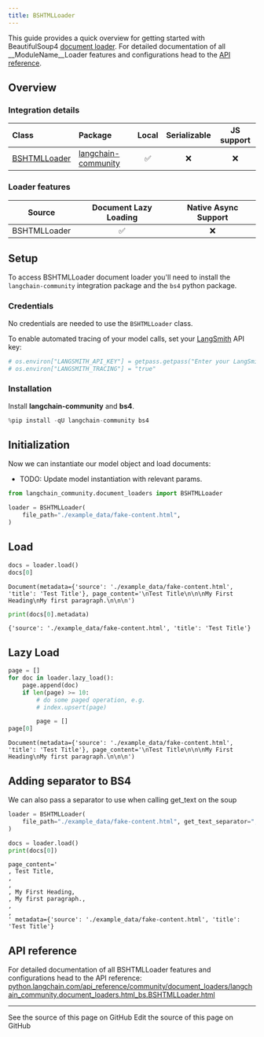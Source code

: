 ```yaml
---
title: BSHTMLLoader
---
```


This guide provides a quick overview for getting started with BeautifulSoup4 [document loader](https://python.langchain.com/docs/concepts/document_loaders). For detailed documentation of all __ModuleName__Loader features and configurations head to the [API reference](https://python.langchain.com/api_reference/community/document_loaders/langchain_community.document_loaders.html_bs.BSHTMLLoader.html).

## Overview

### Integration details

| Class | Package | Local | Serializable | JS support|
| :--- | :--- | :---: | :---: |  :---: |
| [BSHTMLLoader](https://python.langchain.com/api_reference/community/document_loaders/langchain_community.document_loaders.html_bs.BSHTMLLoader.html) | [langchain-community](https://python.langchain.com/api_reference/community/index.html) | ✅ | ❌ | ❌ |

### Loader features

| Source | Document Lazy Loading | Native Async Support
| :---: | :---: | :---: |
| BSHTMLLoader | ✅ | ❌ |

## Setup

To access BSHTMLLoader document loader you'll need to install the `langchain-community` integration package and the `bs4` python package.

### Credentials

No credentials are needed to use the `BSHTMLLoader` class.

To enable automated tracing of your model calls, set your [LangSmith](https://docs.smith.langchain.com/) API key:

```python
# os.environ["LANGSMITH_API_KEY"] = getpass.getpass("Enter your LangSmith API key: ")
# os.environ["LANGSMITH_TRACING"] = "true"
```

### Installation

Install **langchain-community** and **bs4**.

```python
%pip install -qU langchain-community bs4
```

## Initialization

Now we can instantiate our model object and load documents:

- TODO: Update model instantiation with relevant params.

```python
from langchain_community.document_loaders import BSHTMLLoader

loader = BSHTMLLoader(
    file_path="./example_data/fake-content.html",
)
```

## Load

```python
docs = loader.load()
docs[0]
```

```output
Document(metadata={'source': './example_data/fake-content.html', 'title': 'Test Title'}, page_content='\nTest Title\n\n\nMy First Heading\nMy first paragraph.\n\n\n')
```

```python
print(docs[0].metadata)
```

```output
{'source': './example_data/fake-content.html', 'title': 'Test Title'}
```

## Lazy Load

```python
page = []
for doc in loader.lazy_load():
    page.append(doc)
    if len(page) >= 10:
        # do some paged operation, e.g.
        # index.upsert(page)

        page = []
page[0]
```

```output
Document(metadata={'source': './example_data/fake-content.html', 'title': 'Test Title'}, page_content='\nTest Title\n\n\nMy First Heading\nMy first paragraph.\n\n\n')
```

## Adding separator to BS4

We can also pass a separator to use when calling get_text on the soup

```python
loader = BSHTMLLoader(
    file_path="./example_data/fake-content.html", get_text_separator=", "
)

docs = loader.load()
print(docs[0])
```

```output
page_content='
, Test Title,
,
,
, My First Heading,
, My first paragraph.,
,
,
' metadata={'source': './example_data/fake-content.html', 'title': 'Test Title'}
```

## API reference

For detailed documentation of all BSHTMLLoader features and configurations head to the API reference: [python.langchain.com/api_reference/community/document_loaders/langchain_community.document_loaders.html_bs.BSHTMLLoader.html](https://python.langchain.com/api_reference/community/document_loaders/langchain_community.document_loaders.html_bs.BSHTMLLoader.html)

---

<CardGroup cols={2}>
  <Card title="View Source" icon="eye" href="https://github.com/langchain-ai/docs/blob/main/src/oss/python/integrations/document_loaders/bshtml.mdx">
    See the source of this page on GitHub
  </Card>
  <Card title="Edit Source" icon="pen-to-square" href="https://github.com/langchain-ai/docs/edit/main/src/oss/python/integrations/document_loaders/bshtml.mdx">
    Edit the source of this page on GitHub
  </Card>
</CardGroup>
